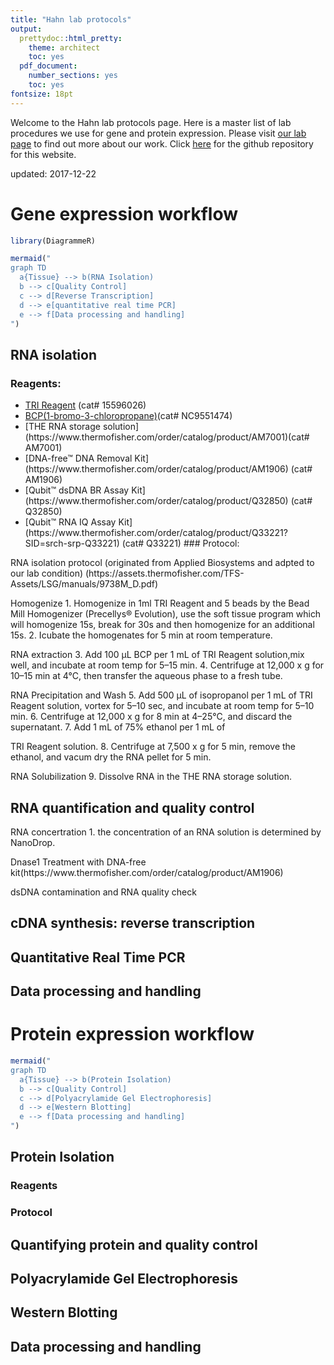 ```yaml
---
title: "Hahn lab protocols"
output:
  prettydoc::html_pretty:
    theme: architect
    toc: yes
  pdf_document:
    number_sections: yes
    toc: yes
fontsize: 18pt
---
```


Welcome to the Hahn lab protocols page. Here is a master list of lab procedures we use for gene and protein expression. Please visit [our lab page](http://entomology.ifas.ufl.edu/hahn/lab/) to find out more about our work. Click [here](https://github.com/adnguyen/Hahn_lab_protocols) for the github repository for this website.  

updated: 2017-12-22  

# Gene expression workflow   

```r
library(DiagrammeR)

mermaid("
graph TD
  a{Tissue} --> b(RNA Isolation) 
  b --> c[Quality Control] 
  c --> d[Reverse Transcription] 
  d --> e[quantitative real time PCR]
  e --> f[Data processing and handling]
")
```

## RNA isolation  

### Reagents:  

* [TRI Reagent](https://www.thermofisher.com/order/catalog/product/15596026) (cat# 15596026)
* [BCP(1-bromo-3-chloropropane)](https://www.fishersci.com/shop/products/bcp-47/nc9551474#?keyword=BCP)(cat# NC9551474)
* [THE RNA storage solution] (https://www.thermofisher.com/order/catalog/product/AM7001)(cat# AM7001)
* [DNA-free™ DNA Removal Kit] (https://www.thermofisher.com/order/catalog/product/AM1906) (cat# AM1906)
* [Qubit™ dsDNA BR Assay Kit] (https://www.thermofisher.com/order/catalog/product/Q32850) (cat# Q32850)
* [Qubit™ RNA IQ Assay Kit]  (https://www.thermofisher.com/order/catalog/product/Q33221?SID=srch-srp-Q33221) (cat# Q33221)
### Protocol: 

RNA isolation protocol (originated from Applied Biosystems and adpted to our lab condition) (https://assets.thermofisher.com/TFS-Assets/LSG/manuals/9738M_D.pdf)

Homogenize
1. Homogenize in 1ml TRI Reagent and 5 beads by the Bead Mill Homogenizer (Precellys® Evolution), use the soft tissue program which will homogenize 15s, break for 30s and then homogenize for an additional 15s.
2. Icubate the homogenates for 5 min at room temperature.

RNA extraction
3. Add 100 μL BCP per 1 mL of TRI Reagent solution,mix well, and incubate at room temp for 5–15 min.
4. Centrifuge at 12,000 x g for 10–15 min at 4°C, then transfer the aqueous phase to a fresh tube.

RNA Precipitation and Wash 
5. Add 500 μL of isopropanol per 1 mL of
TRI Reagent solution, vortex for 5–10 sec, and
incubate at room temp for 5–10 min.
6. Centrifuge at 12,000 x g for 8 min at 4–25°C, and
discard the supernatant.
7. Add 1 mL of 75% ethanol per 1 mL of

TRI Reagent solution.
8. Centrifuge at 7,500 x g for 5 min, remove the ethanol,
and vacum dry the RNA pellet for 5 min.

RNA Solubilization 
9. Dissolve RNA in the THE RNA storage solution.

## RNA quantification and quality control  
RNA concertration
1. the concentration of an RNA solution is determined by NanoDrop.

Dnase1 Treatment with DNA-free kit(https://www.thermofisher.com/order/catalog/product/AM1906) 


dsDNA contamination and RNA quality check


## cDNA synthesis: reverse transcription    





## Quantitative Real Time PCR    

## Data processing and handling  

# Protein expression workflow   

```r
mermaid("
graph TD
  a{Tissue} --> b(Protein Isolation) 
  b --> c[Quality Control] 
  c --> d[Polyacrylamide Gel Electrophoresis] 
  d --> e[Western Blotting]
  e --> f[Data processing and handling]
")
```


## Protein Isolation   

### Reagents   

### Protocol 

## Quantifying protein and quality control   

## Polyacrylamide Gel Electrophoresis   

## Western Blotting  

## Data processing and handling 
